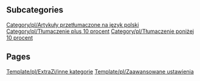 
== Subcategories ==
[[Category/pl/Artykuły przetłumaczone na język polski]]
[[Category/pl/Tłumaczenie plus 10 procent]]
[[Category/pl/Tłumaczenie poniżej 10 procent]]

== Pages ==
[[Template/pl/ExtraZi/inne kategorie]]
[[Template/pl/Zaawansowane ustawienia]]
